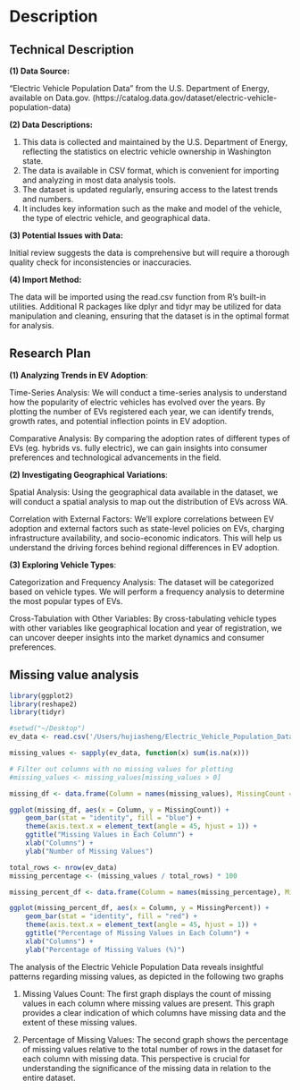 # Description

## Technical Description

**(1) Data Source:**

"Electric Vehicle Population Data" from the U.S. Department of Energy, available on Data.gov. (https://catalog.data.gov/dataset/electric-vehicle-population-data)

**(2) Data Descriptions:**

1. This data is collected and maintained by the U.S. Department of Energy, reflecting the statistics on electric vehicle ownership in Washington state.
2. The data is available in CSV format, which is convenient for importing and analyzing in most data analysis tools.
3. The dataset is updated regularly, ensuring access to the latest trends and numbers.
4. It includes key information such as the make and model of the vehicle, the type of electric vehicle, and geographical data.

**(3) Potential Issues with Data:**

Initial review suggests the data is comprehensive but will require a thorough quality check for inconsistencies or inaccuracies.

**(4) Import Method:**

The data will be imported using the read.csv function from R's built-in utilities. Additional R packages like dplyr and tidyr may be utilized for data manipulation and cleaning, ensuring that the dataset is in the optimal format for analysis.


## Research Plan

**(1) Analyzing Trends in EV Adoption**:

Time-Series Analysis: We will conduct a time-series analysis to understand how the popularity of electric vehicles has evolved over the years. By plotting the number of EVs registered each year, we can identify trends, growth rates, and potential inflection points in EV adoption.

Comparative Analysis: By comparing the adoption rates of different types of EVs (eg. hybrids vs. fully electric), we can gain insights into consumer preferences and technological advancements in the field.


**(2) Investigating Geographical Variations**:

Spatial Analysis: Using the geographical data available in the dataset, we will conduct a spatial analysis to map out the distribution of EVs across WA.

Correlation with External Factors: We'll explore correlations between EV adoption and external factors such as state-level policies on EVs, charging infrastructure availability, and socio-economic indicators. This will help us understand the driving forces behind regional differences in EV adoption.


**(3) Exploring Vehicle Types**:

Categorization and Frequency Analysis: The dataset will be categorized based on vehicle types. We will perform a frequency analysis to determine the most popular types of EVs.

Cross-Tabulation with Other Variables: By cross-tabulating vehicle types with other variables like geographical location and year of registration, we can uncover deeper insights into the market dynamics and consumer preferences.


## Missing value analysis

```r
library(ggplot2)
library(reshape2)
library(tidyr)

#setwd("~/Desktop")
ev_data <- read.csv('/Users/hujiasheng/Electric_Vehicle_Population_Data.csv')

missing_values <- sapply(ev_data, function(x) sum(is.na(x)))

# Filter out columns with no missing values for plotting
#missing_values <- missing_values[missing_values > 0]

missing_df <- data.frame(Column = names(missing_values), MissingCount = missing_values)

ggplot(missing_df, aes(x = Column, y = MissingCount)) +
    geom_bar(stat = "identity", fill = "blue") +
    theme(axis.text.x = element_text(angle = 45, hjust = 1)) +
    ggtitle("Missing Values in Each Column") +
    xlab("Columns") +
    ylab("Number of Missing Values")

total_rows <- nrow(ev_data)
missing_percentage <- (missing_values / total_rows) * 100

missing_percent_df <- data.frame(Column = names(missing_percentage), MissingPercent = missing_percentage)

ggplot(missing_percent_df, aes(x = Column, y = MissingPercent)) +
    geom_bar(stat = "identity", fill = "red") +
    theme(axis.text.x = element_text(angle = 45, hjust = 1)) +
    ggtitle("Percentage of Missing Values in Each Column") +
    xlab("Columns") +
    ylab("Percentage of Missing Values (%)")
```
The analysis of the Electric Vehicle Population Data reveals insightful patterns regarding missing values, as depicted in the following two graphs

1. Missing Values Count: The first graph displays the count of missing values in each column where missing values are present. This graph provides a clear indication of which columns have missing data and the extent of these missing values.

2. Percentage of Missing Values: The second graph shows the percentage of missing values relative to the total number of rows in the dataset for each column with missing data. This perspective is crucial for understanding the significance of the missing data in relation to the entire dataset.

